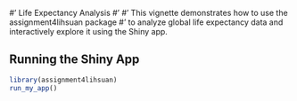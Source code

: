 #' Life Expectancy Analysis
#'
#' This vignette demonstrates how to use the assignment4lihsuan package
#' to analyze global life expectancy data and interactively explore it using the Shiny app.

## Running the Shiny App

```r
library(assignment4lihsuan)
run_my_app()
```
